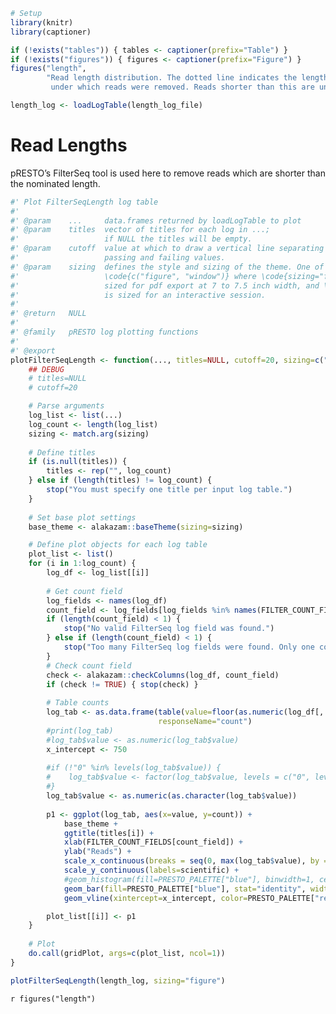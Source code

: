 
```R
# Setup
library(knitr)
library(captioner)

if (!exists("tables")) { tables <- captioner(prefix="Table") }
if (!exists("figures")) { figures <- captioner(prefix="Figure") }
figures("length", 
        "Read length distribution. The dotted line indicates the length of750
         under which reads were removed. Reads shorter than this are unlikely to cover the full V and C region.")
```

```r
length_log <- loadLogTable(length_log_file)
```
\newpage

# Read Lengths

pRESTO’s
FilterSeq tool is used here to remove reads which are shorter than the nominated length. 

```r
#' Plot FilterSeqLength log table
#'
#' @param    ...     data.frames returned by loadLogTable to plot
#' @param    titles  vector of titles for each log in ...; 
#'                   if NULL the titles will be empty.
#' @param    cutoff  value at which to draw a vertical line separating 
#'                   passing and failing values.
#' @param    sizing  defines the style and sizing of the theme. One of 
#'                   \code{c("figure", "window")} where \code{sizing="figure"} is appropriately
#'                   sized for pdf export at 7 to 7.5 inch width, and \code{sizing="window"}
#'                   is sized for an interactive session.
#' 
#' @return   NULL
#' 
#' @family   pRESTO log plotting functions
#' 
#' @export
plotFilterSeqLength <- function(..., titles=NULL, cutoff=20, sizing=c("figure", "window")) {
    ## DEBUG
    # titles=NULL
    # cutoff=20

    # Parse arguments
    log_list <- list(...)
    log_count <- length(log_list)
    sizing <- match.arg(sizing)
    
    # Define titles
    if (is.null(titles)) {
        titles <- rep("", log_count)
    } else if (length(titles) != log_count) {
        stop("You must specify one title per input log table.")
    }
    
    # Set base plot settings
    base_theme <- alakazam::baseTheme(sizing=sizing)

    # Define plot objects for each log table
    plot_list <- list()
    for (i in 1:log_count) {
        log_df <- log_list[[i]]
        
        # Get count field
        log_fields <- names(log_df)
        count_field <- log_fields[log_fields %in% names(FILTER_COUNT_FIELDS)]
        if (length(count_field) < 1) {
            stop("No valid FilterSeq log field was found.")
        } else if (length(count_field) < 1) {
            stop("Too many FilterSeq log fields were found. Only one count field should be present.")
        }
        # Check count field
        check <- alakazam::checkColumns(log_df, count_field)
        if (check != TRUE) { stop(check) }
        
        # Table counts
        log_tab <- as.data.frame(table(value=floor(as.numeric(log_df[, count_field]))), 
                                 responseName="count")
        #print(log_tab)
        #log_tab$value <- as.numeric(log_tab$value)
        x_intercept <- 750
        
        #if (!"0" %in% levels(log_tab$value)) {
        #    log_tab$value <- factor(log_tab$value, levels = c("0", levels(log_tab$value)))
        #}
        log_tab$value <- as.numeric(as.character(log_tab$value))
        
        p1 <- ggplot(log_tab, aes(x=value, y=count)) +
            base_theme +     
            ggtitle(titles[i]) +
            xlab(FILTER_COUNT_FIELDS[count_field]) +
            ylab("Reads") +
            scale_x_continuous(breaks = seq(0, max(log_tab$value), by = 250), expand = c(0, 0)) + 
            scale_y_continuous(labels=scientific) + 
            #geom_histogram(fill=PRESTO_PALETTE["blue"], binwidth=1, center=0) +
            geom_bar(fill=PRESTO_PALETTE["blue"], stat="identity", width=0.95, na.rm=TRUE) +
            geom_vline(xintercept=x_intercept, color=PRESTO_PALETTE["red"], linewidth=0.5, linetype=3)

        plot_list[[i]] <- p1
    }
    
    # Plot
    do.call(gridPlot, args=c(plot_list, ncol=1))
}

plotFilterSeqLength(length_log, sizing="figure")
```

`r figures("length")`
